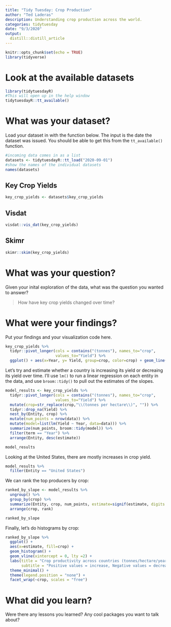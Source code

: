 ```yaml
---
title: "Tidy Tuesday: Crop Production"
author: "Ted Laderas"
description: Understanding crop production across the world.
categories: tidytuesday
date: "9/3/2020"
output: 
  distill::distill_article
---
```


```r
knitr::opts_chunk$set(echo = TRUE)
library(tidyverse)
```

# Look at the available datasets

```r
library(tidytuesdayR)
#This will open up in the help window
tidytuesdayR::tt_available()
```

# What was your dataset?

Load your dataset in with the function below. The input is the date the dataset was issued. You should be able to get this from the `tt_available()` function.

```r
#incoming data comes in as a list
datasets <- tidytuesdayR::tt_load("2020-09-01")
#show the names of the individual datasets
names(datasets)
```

## Key Crop Yields

```r
key_crop_yields <- datasets$key_crop_yields
```


## Visdat

```r
visdat::vis_dat(key_crop_yields)

```

## Skimr

```r
skimr::skim(key_crop_yields)

```


# What was your question?

Given your inital exploration of the data, what was the question you wanted to answer?

> How have key crop yields changed over time?

# What were your findings?

Put your findings and your visualization code here.

```r
key_crop_yields %>%
  tidyr::pivot_longer(cols = contains("(tonnes"), names_to="crop",
                      values_to="Yield") %>%
  ggplot() + aes(x=Year, y= Yield, group=crop, color=crop) + geom_line() + facet_wrap(~Entity)
```

Let's try and estimate whether a country is increasing its yield or decreaing its yield over time. I'll use `lm()` to run a linear regression on each entity in the data, and use `broom::tidy()` to pull out the estimates of the slopes.

```r
model_results <- key_crop_yields %>%
  tidyr::pivot_longer(cols = contains("(tonnes"), names_to="crop",
                      values_to="Yield") %>%
  mutate(crop=str_replace(crop,"\\(tonnes per hectare\\)", "")) %>%
  tidyr::drop_na(Yield) %>%
  nest_by(Entity, crop) %>%
  mutate(num_points = nrow(data)) %>%
  mutate(model=list(lm(Yield ~ Year, data=data))) %>%
  summarize(num_points, broom::tidy(model)) %>%
  filter(term == "Year") %>%
  arrange(Entity, desc(estimate))

model_results
```

Looking at the United States, there are mostly increases in crop yield.

```r
model_results %>%
  filter(Entity == "United States") 

```

We can rank the top producers by crop:

```r
ranked_by_slope <- model_results %>%
  ungroup() %>%
  group_by(crop) %>%
  summarize(Entity, crop, num_points, estimate=signif(estimate, digits = 3), rank = row_number(desc(estimate))) %>%
  arrange(crop, rank)

ranked_by_slope
```

Finally, let's do histograms by crop:

```r
ranked_by_slope %>%
  ggplot() +
  aes(x=estimate, fill=crop) +
  geom_histogram() +
  geom_vline(xintercept = 0, lty =2) +
  labs(title = "Crop productivity across countries (tonnes/hectare/year)",
       subtitle = "Positive values = increase, Negative values = decrease") +
  theme_minimal() +
  theme(legend.position = "none") +
  facet_wrap(~crop, scales = "free")
```

# What did you learn?

Were there any lessons you learned? Any cool packages you want to talk about?
